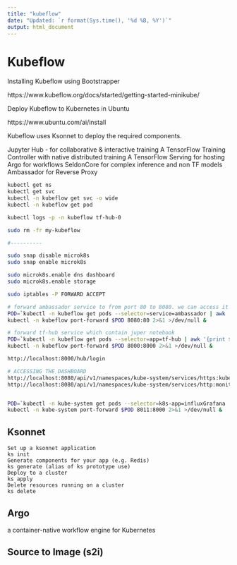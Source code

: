 ```yaml
---
title: "kubeflow"
date: "Updated: `r format(Sys.time(), '%d %B, %Y')`"
output: html_document
---
```


# Kubeflow

Installing Kubeflow using Bootstrapper

https://www.kubeflow.org/docs/started/getting-started-minikube/


Deploy Kubeflow to Kubernetes in Ubuntu

https://www.ubuntu.com/ai/install


Kubeflow uses Ksonnet to deploy the required components. 

Jupyter Hub - for collaborative & interactive training
A TensorFlow Training Controller with native distributed training
A TensorFlow Serving for hosting
Argo for workflows
SeldonCore for complex inference and non TF models
Ambassador for Reverse Proxy


```bash
kubectl get ns
kubectl get svc
kubectl -n kubeflow get svc -o wide
kubectl -n kubeflow get pod

kubectl logs -p -n kubeflow tf-hub-0

sudo rm -fr my-kubeflow

#----------

sudo snap disable microk8s
sudo snap enable microk8s

sudo microk8s.enable dns dashboard
sudo microk8s.enable storage

sudo iptables -P FORWARD ACCEPT

# forward ambassador service to from port 80 to 8080. we can access it from port 8080
POD=`kubectl -n kubeflow get pods --selector=service=ambassador | awk '{print $1}' | tail -1`
kubectl -n kubeflow port-forward $POD 8080:80 2>&1 >/dev/null &

# forward tf-hub service which contain juper notebook
POD=`kubectl -n kubeflow get pods --selector=app=tf-hub | awk '{print $1}' | tail -1`
kubectl -n kubeflow port-forward $POD 8000:8000 2>&1 >/dev/null &

http://localhost:8000/hub/login

# ACCESSING THE DASHBOARD
http://localhost:8080/api/v1/namespaces/kube-system/services/https:kubernetes-dashboard:/proxy/
http://localhost:8080/api/v1/namespaces/kube-system/services/http:monitoring-grafana:/proxy/


POD=`kubectl -n kube-system get pods --selector=k8s-app=influxGrafana | awk '{print $1}' | tail -1`
kubectl -n kube-system port-forward $POD 8011:8000 2>&1 >/dev/null &

```

## Ksonnet

```base
Set up a ksonnet application
ks init
Generate components for your app (e.g. Redis)
ks generate (alias of ks prototype use)
Deploy to a cluster
ks apply
Delete resources running on a cluster
ks delete
```


## Argo
a container-native workflow engine for Kubernetes


##  Source to Image (s2i)

